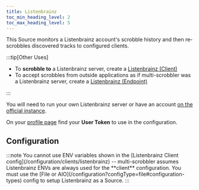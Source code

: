 ```yaml
---
title: Listenbrainz
toc_min_heading_level: 2
toc_max_heading_level: 5
---
```



This Source monitors a Listenbrainz account's scrobble history and then re-scrobbles discovered tracks to configured clients.

:::tip[Other Uses]

* To **scrobble to** a Listenbrainz server, create a [Listenbrainz (Client)](/configuration/clients/listenbrainz)
* To accept scrobbles from outside applications as if multi-scrobbler was a Listenbrainz server, create a [Listenbrainz (Endpoint)](/configuration/sources/listenbrainz-endpoint)

:::

You will need to run your own Listenbrainz server or have an account [on the official instance](https://listenbrainz.org/login/).

On your [profile page](https://listenbrainz.org/profile/) find your **User Token** to use in the configuration.

## Configuration

<Config config="ListenBrainzSourceConfig" fileContent={ListenbrainzConfig} name="listenbrainz">
        :::note
            You cannot use ENV variables shown in the [Listenbrainz Client config](/configuration/clients/listenbrainz) -- multi-scrobbler assumes Listenbrainz ENVs are always used for the **client** configuration. You must use the [File or AIO](/configuration?configType=file#configuration-types) config to setup Listenbrainz as a Source.
        :::
</Config>